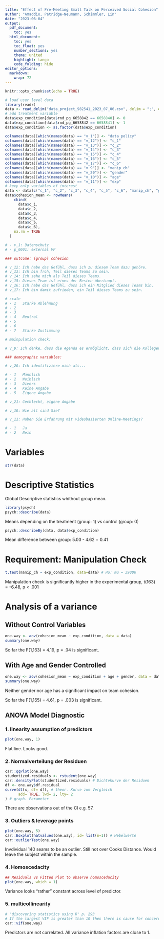 ```yaml
---
title: "Effect of Pre-Meeting Small Talk on Perceived Social Cohesion"
author: "Amaddio, Patridge-Neumann, Schimmler, Lin"
date: "2023-06-04"
output:
  pdf_document:
    toc: yes
  html_document:
    toc: yes
    toc_float: yes
    number_sections: yes
    theme: united
    highlight: tango
    code_folding: hide
editor_options:
  markdown:
    wrap: 72
---
```


```r
knitr::opts_chunk$set(echo = TRUE)
```

```r
# load user level data
library(readr)
data <- read_delim("data_project_982541_2023_07_06.csv", delim = ";", escape_double = FALSE, trim_ws = TRUE)
# add treatment variable
data$exp_condition[data$rnd_pg_6658842 == 6658840] <- 0
data$exp_condition[data$rnd_pg_6658842 == 6658841] <- 1
data$exp_condition <- as.factor(data$exp_condition)

colnames(data)[which(names(data) == "v_1")] <- "data_policy"
colnames(data)[which(names(data) == "v_12")] <- "c_1"
colnames(data)[which(names(data) == "v_13")] <- "c_2"
colnames(data)[which(names(data) == "v_14")] <- "c_3"
colnames(data)[which(names(data) == "v_15")] <- "c_4"
colnames(data)[which(names(data) == "v_16")] <- "c_5"
colnames(data)[which(names(data) == "v_17")] <- "c_6"
colnames(data)[which(names(data) == "v_9")] <- "manip_ch"
colnames(data)[which(names(data) == "v_20")] <- "gender"
colnames(data)[which(names(data) == "v_10")] <- "age"
colnames(data)[which(names(data) == "v_11")] <- "exp"
# keep only variables of interest
data <- data[c("c_1", "c_2", "c_3", "c_4", "c_5", "c_6", "manip_ch", "gender", "age", "exp", "exp_condition")]
data$cohesion_mean <- rowMeans(
    cbind(
      data$c_1,
      data$c_2,
      data$c_3,
      data$c_4,
      data$c_5,
      data$c_6),
    na.rm = TRUE
  )

# - v_1: Datenschutz
# - p_0001: external VP

### outcome: (group) cohesion

# v_12: Ich habe das Gefühl, dass ich zu diesem Team dazu gehöre.
# v_13: Ich bin froh, Teil dieses Teams zu sein.
# v_14: Ich sehe mich als Teil dieses Teams.
# v_15: Dieses Team ist eines der Besten überhaupt.
# v_16: Ich habe das Gefühl, dass ich ein Mitglied dieses Teams bin.
# v_17: Ich bin damit zufrieden, ein Teil dieses Teams zu sein.

# scale
# - 1	Starke Ablehnung
# - 2	 
# - 3	 
# - 4	Neutral
# - 5	 
# - 6	 
# - 7	Starke Zustimmung

# mainpulation check:

# v_9: Ich denke, dass die Agenda es ermöglicht, dass sich die Kollegen und Kolleginnen besser kennenlernen können.

### demographic variables:

# v_20: Ich identifiziere mich als...

# - 1	Männlich
# - 2	Weiblich
# - 3	Divers
# - 4	Keine Angabe
# - 5	Eigene Angabe

# v_21: Gechlecht, eigene Angabe

# v_10: Wie alt sind Sie?

# v_11: Haben Sie Erfahrung mit videobasierten Online-Meetings?

# - 1	Ja
# - 2	Nein
```


# Variables

```r
str(data)
```

# Descriptive Statistics

Global Descriptive statistics whithout group mean.

```r
library(psych)
psych::describe(data)
```

Means depending on the treatment (group: 1) vs control (group: 0)

```r
psych::describeBy(data, data$exp_condition)
```

Mean difference between group: 5.03 - 4.62 = 0.41

# Requirement: Manipulation Check

```r
t.test(manip_ch ~ exp_condition, data=data) # Ho: mu = 39000
```

Manipulation check is significantly higher in the experimental group, t(163) = -6.48, p < .001

# Analysis of a variance

## Without Control Variables

```r
one.way <- aov(cohesion_mean ~ exp_condition, data = data)
summary(one.way)
```

So far the F(1,163) = 4.19, p = .04 is significant.

## With Age and Gender Controlled

```r
one.way <- aov(cohesion_mean ~ exp_condition + age + gender, data = data)
summary(one.way)
```

Neither gender nor age has a significant impact on team cohesion.

So far the F(1,165) = 4.61, p = .003 is significant.

## ANOVA Model Diagnostic
### 1. linearity assumption of predictors
```r
plot(one.way, 1)
```

Flat line. Looks good.

### 2. Normalverteilung der Residuen
```r
car::qqPlot(one.way)
studentized.residuals <- rstudent(one.way)
car::densityPlot(studentized.residuals) # Dichtekurve der Residuen
df <- one.way$df.residual
curve(dt(x, df= df), # theor. Kurve zum Vergleich
      add= TRUE, lwd= 2, lty= 2
) # graph. Parameter
```

There are observations out of the CI e.g. 57.

###  3. Outliers & leverage points
```r
plot(one.way, 5)
car::Boxplot(hatvalues(one.way), id= list(n=1)) # Hebelwerte
car::outlierTest(one.way)
```

Invdividual 140 seams to be an outlier. Still not over Cooks Distance. Would leave the subject within the sample.

###  4. Homoscedacity
```r
## Residuals vs Fitted Plot to observe homoscedacity
plot(one.way, which = 1)
```

Variance looks "rather" constant across level of predictor.

###  5. multicollinearity
```r
# "discovering statistics using R" p. 293
# If the largest VIF is greater than 10 then there is cause for concern (Bowerman & O'Connell, 1990; Myers, 1990).
car::vif(one.way)
```

Predictors are not correlated. All variance inflation factors are close to 1.